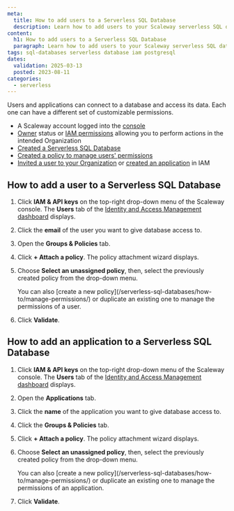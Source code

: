 ```yaml
---
meta:
  title: How to add users to a Serverless SQL Database
  description: Learn how to add users to your Scaleway serverless SQL database.
content:
  h1: How to add users to a Serverless SQL Database
  paragraph: Learn how to add users to your Scaleway serverless SQL database.
tags: sql-databases serverless database iam postgresql
dates:
  validation: 2025-03-13
  posted: 2023-08-11
categories:
  - serverless
---
```



Users and applications can connect to a database and access its data. Each one can have a different set of customizable permissions.

<Requirements />

- A Scaleway account logged into the [console](https://console.scaleway.com)
- [Owner](/iam/concepts/#owner) status or [IAM permissions](/iam/concepts/#permission) allowing you to perform actions in the intended Organization
- [Created a Serverless SQL Database](/serverless-sql-databases/how-to/create-a-database/)
- [Created a policy to manage users' permissions](/serverless-sql-databases/how-to/manage-permissions/)
- [Invited a user to your Organization](/iam/how-to/invite-user-to-orga/) or [created an application](/iam/how-to/create-application/) in IAM

## How to add a user to a Serverless SQL Database

1. Click **IAM & API keys** on the top-right drop-down menu of the Scaleway console. The **Users** tab of the [Identity and Access Management dashboard](https://console.scaleway.com/iam/users) displays.

2. Click the **email** of the user you want to give database access to.

3. Open the **Groups & Policies** tab.

4. Click **+ Attach a policy**. The policy attachment wizard displays.

5. Choose **Select an unassigned policy**, then, select the previously created policy from the drop-down menu.

    <Message type="note">
        You can also [create a new policy](/serverless-sql-databases/how-to/manage-permissions/) or duplicate an existing one to manage the permissions of a user.
    </Message>

6. Click **Validate**.

## How to add an application to a Serverless SQL Database

1. Click **IAM & API keys** on the top-right drop-down menu of the Scaleway console. The **Users** tab of the [Identity and Access Management dashboard](https://console.scaleway.com/iam/users) displays.

2. Open the **Applications** tab.

3. Click the **name** of the application you want to give database access to.

4. Click the **Groups & Policies** tab.

5. Click **+ Attach a policy**. The policy attachment wizard displays.

6. Choose **Select an unassigned policy**, then, select the previously created policy from the drop-down menu.

    <Message type="note">
        You can also [create a new policy](/serverless-sql-databases/how-to/manage-permissions/) or duplicate an existing one to manage the permissions of an application.
    </Message>

7. Click **Validate**.


